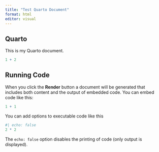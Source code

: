 ```yaml
---
title: "Test Quarto Document"
format: html
editor: visual
---
```


## Quarto

This is my Quarto document.

```r
1 + 2
```

## Running Code

When you click the **Render** button a document will be generated that includes both content and the output of embedded code. You can embed code like this:

```r
1 + 1
```

You can add options to executable code like this

```r
#| echo: false
2 * 2
```

The `echo: false` option disables the printing of code (only output is displayed).
